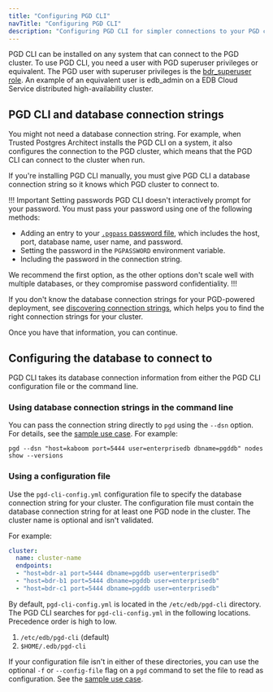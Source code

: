 ```yaml
---
title: "Configuring PGD CLI"
navTitle: "Configuring PGD CLI"
description: "Configuring PGD CLI for simpler connections to your PGD cluster"
---
```


PGD CLI can be installed on any system that can connect to the PGD cluster. To use PGD CLI, you need a user with PGD superuser privileges or equivalent. The PGD user with superuser privileges is the [bdr_superuser role](../security). An example of an equivalent user is edb_admin on a EDB Cloud Service distributed high-availability cluster.

## PGD CLI and database connection strings

You might not need a database connection string. For example, when Trusted Postgres Architect installs the PGD CLI on a system, it also configures the connection to the PGD cluster, which means that the PGD CLI can connect to the cluster when run. 

If you're installing PGD CLI manually, you must give PGD CLI a database connection string so it knows which PGD cluster to connect to. 

!!! Important Setting passwords
PGD CLI doesn't interactively prompt for your password. You must pass your password using one of the following methods:

 - Adding an entry to your [`.pgpass` password file](https://www.postgresql.org/docs/current/libpq-pgpass.html), which includes the host, port, database name, user name, and password.
 - Setting the password in the `PGPASSWORD` environment variable.
 - Including the password in the connection string.

We recommend the first option, as the other options don't scale well with multiple databases, or they compromise password confidentiality.
!!!

If you don't know the database connection strings for your PGD-powered deployment, see [discovering connection strings](discover_connections), which helps you to find the right connection strings for your cluster.

Once you have that information, you can continue.

## Configuring the database to connect to

PGD CLI takes its database connection information from either the PGD CLI configuration file or the command line.

### Using database connection strings in the command line

You can pass the connection string directly to `pgd` using the `--dsn` option. For details, see the [sample use case](using_cli/#passing-a-database-connection-string). For example:

```shell
pgd --dsn "host=kaboom port=5444 user=enterprisedb dbname=pgddb" nodes show --versions
```

### Using a configuration file

Use the `pgd-cli-config.yml` configuration file to specify the database connection string for your cluster. The configuration file must contain the database connection string for at least one PGD node in the cluster. The cluster name is optional and isn't validated.

For example:

```yaml
cluster:
  name: cluster-name
  endpoints:
  - "host=bdr-a1 port=5444 dbname=pgddb user=enterprisedb"
  - "host=bdr-b1 port=5444 dbname=pgddb user=enterprisedb"
  - "host=bdr-c1 port=5444 dbname=pgddb user=enterprisedb"
```

By default, `pgd-cli-config.yml` is located in the `/etc/edb/pgd-cli` directory. The PGD CLI searches for `pgd-cli-config.yml` in the following locations. Precedence order is high to low.

  1. `/etc/edb/pgd-cli` (default)
  2. `$HOME/.edb/pgd-cli`

If your configuration file isn't in either of these directories, you can use the optional `-f` or `--config-file` flag on a `pgd` command to set the file to read as configuration. See the [sample use case](using_cli/#passing-a-database-connection-string).
